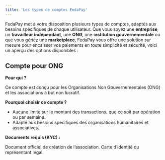 ```yaml
---
title: 'Les types de comptes FedaPay'
---
```


FedaPay met à votre disposition plusieurs types de comptes, adaptés aux besoins spécifiques de chaque utilisateur. Que vous soyez une **entreprise**, un **travailleur indépendant**, une **ONG**, une **institution gouvernementale** ou que vous gériez une **marketplace**, FedaPay vous offre une solution sur mesure pour encaisser vos paiements en toute simplicité et sécurité, voici un aperçu des options disponibles :

## Compte pour ONG

**Pour qui ?**

Ce compte est conçu pour les Organisations Non Gouvernementales (ONG) et les associations à but non lucratif.
 
**Pourquoi choisir ce compte ?**

   - Aucune limite sur le montant des transactions, que ce soit par opération ou par semaine.
   - Adapté aux besoins spécifiques des organisations humanitaires et associatives.
     
**Documents requis (KYC) :**

Document officiel de création de l’association.
Carte d’identité du représentant légal.
